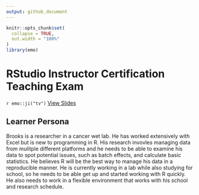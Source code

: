```yaml
---
output: github_document
---
```


```r
knitr::opts_chunk$set(
  collapse = TRUE,
  out.width = "100%"
)
library(emo)
```


# RStudio Instructor Certification Teaching Exam 

`r emo::ji("tv")` [View Slides](https://friendly-wozniak-ba74a8.netlify.app/#1)

## Learner Persona 

Brooks is a researcher in a cancer wet lab. He has worked extensively with Excel but is new to programming in R. His research invovles managing data from mulitple different platforms and he needs to be able to examine his data to spot potential issues, such as batch effects, and calculate basic statistics. He believes R will be the best way to manage his data in a reproducible manner. He is currently working in a lab while also studying for school, so he needs to  be able get up and started working with R quickly. He also needs to work in a flexible environment that works with his school and research schedule. 

